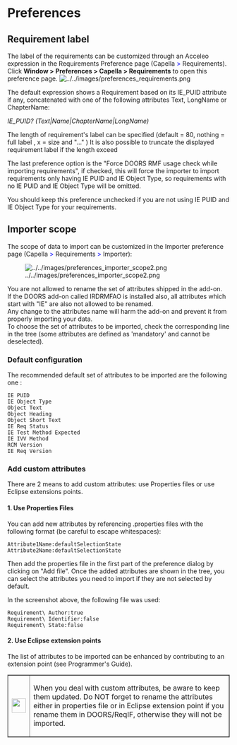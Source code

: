 = Preferences =
== Requirement label ==


The label of the requirements can be customized through an Acceleo expression in the Requirements Preference page (Capella  <font color="blue">></font>  Requirements).<br/>
Click <strong>Window > Preferences > Capella > Requirements</strong> to open this preference page.
[[Image:../../images/preferences_requirements.png]]

The default expression shows a Requirement based on its IE_PUID attribute if any, concatenated with one of the following attributes Text, LongName or ChapterName:


<i>IE_PUID? (Text|Name|ChapterName|LongName)</i>


The length of requirement's label can be specified (default = 80, nothing = full label , x = size and "..." )
It is also possible to truncate the displayed requirement label if the length exceed



The last preference option is the "Force DOORS RMF usage check while importing requirements", 
if checked, this will force the importer to import requirements only having IE PUID and IE Object Type,
so requirements with no IE PUID and IE Object Type will be omitted.


You should keep this preference unchecked if you are not using IE PUID and IE Object Type for your requirements.


== Importer scope ==

The scope of data to import can be customized in the Importer preference page (Capella  <font color="blue">></font>  Requirements <font color="blue">></font> Importer):


[[Image:../../images/preferences_importer_scope2.png]]

You are not allowed to rename the set of attributes shipped in the add-on.<br/>
If the DOORS add-on called IRDRMFAO is installed also, all attributes which start with "IE" are also not allowed to be renamed.<br/>
Any change to the attributes name will harm the add-on and prevent it from properly importing your data.<br/>
To choose the set of attributes to be imported, check the corresponding line in the tree (some attributes are defined as 'mandatory' and cannot be deselected).

=== Default configuration ===
The recommended default set of attributes to be imported are the following one :
<pre>
IE PUID
IE Object Type
Object Text
Object Heading
Object Short Text
IE Req Status
IE Test Method Expected
IE IVV Method
RCM Version
IE Req Version
</pre>

=== Add custom attributes ===
There are 2 means to add custom attributes: use Properties files or use Eclipse extensions points.

==== 1. Use Properties Files ====
You can add new attributes by referencing .properties files with the following format (be careful to escape whitespaces):
<pre>
Attribute1Name:defaultSelectionState
Attribute2Name:defaultSelectionState
</pre>
Then add the properties file in the first part of the preference dialog by clicking on "Add file".
Once the added attributes are shown in the tree, you can select the attributes you need to import if they are not selected by default.

In the screenshot above, the following file was used:
<pre>
Requirement\ Author:true
Requirement\ Identifier:false
Requirement\ State:false
</pre>
 
==== 2. Use Eclipse extension points ====

The list of attributes to be imported can be enhanced by contributing to an extension point (see Programmer's Guide).


<table border="1"><tr>
<td><img height="32" width="32" border="0" src="PLUGINS_ROOT/org.polarsys.capella.vp.requirements.doc/images/info.png"/></td>
<td>When you deal with custom attributes, be aware to keep them updated. Do NOT forget to rename the attributes either in properties file or in Eclipse extension point if you rename them in DOORS/ReqIF, otherwise they will not be imported.</td>
</tr></table>
